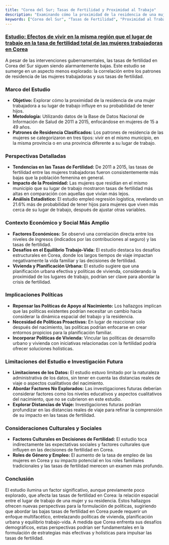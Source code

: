 ```yaml
---
title: "Corea del Sur; Tasas de Fertilidad y Proximidad al Trabajo"
description: "Examinando cómo la proximidad de la residencia de una mujer trabajadora a su lugar de trabajo en Corea del Sur afecta las tasas de fertilidad."
keywords: ["Corea del Sur", "Tasas de Fertilidad", "Proximidad al Trabajo", "Planificación Urbana", "Fuerza Laboral Femenina", "Nacimiento de Hijos", "Políticas de Vivienda", "Equilibrio Trabajo-Vida", "Desafíos Demográficos", "Planificación Familiar"]
---
```


### [Estudio: Efectos de vivir en la misma región que el lugar de trabajo en la tasa de fertilidad total de las mujeres trabajadoras en Corea](https://www.ncbi.nlm.nih.gov/pmc/articles/PMC6928465/)

A pesar de las intervenciones gubernamentales, las tasas de fertilidad en Corea del Sur siguen siendo alarmantemente bajas. Este estudio se sumerge en un aspecto menos explorado: la correlación entre los patrones de residencia de las mujeres trabajadoras y sus tasas de fertilidad.

### **Marco del Estudio**

* **Objetivo:** Explorar cómo la proximidad de la residencia de una mujer trabajadora a su lugar de trabajo influye en su probabilidad de tener hijos.
* **Metodología:** Utilizando datos de la Base de Datos Nacional de Información de Salud de 2011 a 2015, enfocándose en mujeres de 15 a 49 años.
* **Patrones de Residencia Clasificados:** Los patrones de residencia de las mujeres se categorizaron en tres tipos: vivir en el mismo municipio, en la misma provincia o en una provincia diferente a su lugar de trabajo.

### **Perspectivas Detalladas**

* **Tendencias en las Tasas de Fertilidad:** De 2011 a 2015, las tasas de fertilidad entre las mujeres trabajadoras fueron consistentemente más bajas que la población femenina en general.
* **Impacto de la Proximidad:** Las mujeres que residían en el mismo municipio que su lugar de trabajo mostraron tasas de fertilidad más altas en comparación con aquellas que vivían más lejos.
* **Análisis Estadístico:** El estudio empleó regresión logística, revelando un 21.6% más de probabilidad de tener hijos para mujeres que viven más cerca de su lugar de trabajo, después de ajustar otras variables.

### **Contexto Económico y Social Más Amplio**

* **Factores Económicos:** Se observó una correlación directa entre los niveles de ingresos (indicados por las contribuciones al seguro) y las tasas de fertilidad.
* **Desafíos en el Equilibrio Trabajo-Vida:** El estudio destaca los desafíos estructurales en Corea, donde los largos tiempos de viaje impactan negativamente la vida familiar y las decisiones de fertilidad.
* **Vivienda y Planificación Urbana:** El estudio sugiere que una planificación urbana efectiva y políticas de vivienda, considerando la proximidad de los lugares de trabajo, podrían ser clave para abordar la crisis de fertilidad.

### **Implicaciones Políticas**

* **Repensar las Políticas de Apoyo al Nacimiento:** Los hallazgos implican que las políticas existentes podrían necesitar un cambio hacia considerar la dinámica espacial del trabajo y la residencia.
* **Necesidad de Políticas Proactivas:** En lugar de reaccionar solo después del nacimiento, las políticas podrían enfocarse en crear entornos propicios para la planificación familiar.
* **Incorporar Políticas de Vivienda:** Vincular las políticas de desarrollo urbano y vivienda con iniciativas relacionadas con la fertilidad podría ofrecer soluciones holísticas.

### **Limitaciones del Estudio e Investigación Futura**

* **Limitaciones de los Datos:** El estudio estuvo limitado por la naturaleza administrativa de los datos, sin tener en cuenta las distancias reales de viaje o aspectos cualitativos del nacimiento.
* **Abordar Factores No Explorados:** Las investigaciones futuras deberían considerar factores como los niveles educativos y aspectos cualitativos del nacimiento, que no se cubrieron en este estudio.
* **Explorar Distancias de Viaje:** Investigaciones futuras podrían profundizar en las distancias reales de viaje para refinar la comprensión de su impacto en las tasas de fertilidad.

### **Consideraciones Culturales y Sociales**

* **Factores Culturales en Decisiones de Fertilidad:** El estudio toca indirectamente las expectativas sociales y factores culturales que influyen en las decisiones de fertilidad en Corea.
* **Roles de Género y Empleo:** El aumento de la tasa de empleo de las mujeres en Corea y su impacto potencial en los roles familiares tradicionales y las tasas de fertilidad merecen un examen más profundo.

### **Conclusión**

El estudio ilumina un factor significativo, aunque previamente poco explorado, que afecta las tasas de fertilidad en Corea: la relación espacial entre el lugar de trabajo de una mujer y su residencia. Estos hallazgos ofrecen nuevas perspectivas para la formulación de políticas, sugiriendo que abordar las bajas tasas de fertilidad en Corea puede requerir un enfoque multifacético, entrelazando políticas de vivienda, planificación urbana y equilibrio trabajo-vida. A medida que Corea enfrenta sus desafíos demográficos, estas perspectivas podrían ser fundamentales en la formulación de estrategias más efectivas y holísticas para impulsar las tasas de fertilidad.
